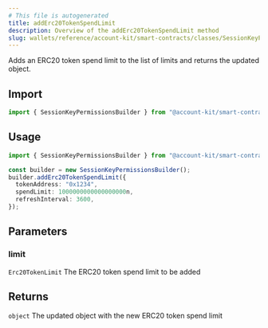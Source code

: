 ```yaml
---
# This file is autogenerated
title: addErc20TokenSpendLimit
description: Overview of the addErc20TokenSpendLimit method
slug: wallets/reference/account-kit/smart-contracts/classes/SessionKeyPermissionsBuilder/addErc20TokenSpendLimit
---
```


Adds an ERC20 token spend limit to the list of limits and returns the updated object.

## Import

```ts
import { SessionKeyPermissionsBuilder } from "@account-kit/smart-contracts";
```

## Usage

```ts
import { SessionKeyPermissionsBuilder } from "@account-kit/smart-contracts";

const builder = new SessionKeyPermissionsBuilder();
builder.addErc20TokenSpendLimit({
  tokenAddress: "0x1234",
  spendLimit: 1000000000000000000n,
  refreshInterval: 3600,
});
```

## Parameters

### limit

`Erc20TokenLimit`
The ERC20 token spend limit to be added

## Returns

`object`
The updated object with the new ERC20 token spend limit
